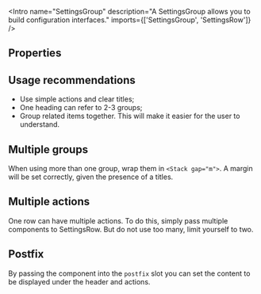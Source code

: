 
<Meta of={Stories} />

<Intro
  name="SettingsGroup"
  description="A SettingsGroup allows you to build configuration interfaces."
  imports={['SettingsGroup', 'SettingsRow']}
/>

<Canvas>
  <Story of={Stories.Basic} />
</Canvas>

## Properties

<Props />

## Usage recommendations

- Use simple actions and clear titles;
- One heading can refer to 2-3 groups;
- Group related items together. This will make it easier for the user to understand.

## Multiple groups

When using more than one group, wrap them in `<Stack gap="m">`. A margin will be set correctly, given the presence of a titles.

<Canvas>
  <Story of={Stories.MultipleGroups} />
</Canvas>

## Multiple actions

One row can have multiple actions. To do this, simply pass multiple components to SettingsRow. But do not use too many, limit yourself to two.

<Canvas>
  <Story of={Stories.MultipleActions} />
</Canvas>

## Postfix

By passing the component into the `postfix` slot you can set the content to be displayed under the header and actions.

<Canvas>
  <Story of={Stories.Postfix} />
</Canvas>

